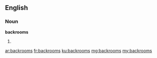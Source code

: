 ==English==

===Noun===
'''backrooms'''

# {{plural of|backroom}}

[[ar:backrooms]]
[[fr:backrooms]]
[[ku:backrooms]]
[[mg:backrooms]]
[[my:backrooms]]